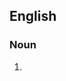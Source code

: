 {{also|va-jay-jay}}

==English==

===Noun===
{{en-noun}}

# {{alternative form of|va-jay-jay|lang=en}}